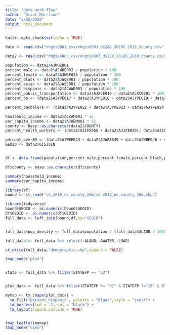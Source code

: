 ```yaml
---
title: "data work flow"
author: "Grant Morrison"
date: "5/26/2020"
output: html_document
---
```


```r
knitr::opts_chunk$set(echo = TRUE)
```




```r
data <- read.csv("nhgis0003_csv/nhgis0003_ds240_20185_2018_county.csv")
```


```r
data2 <- read.csv("nhgis0003_csv/nhgis0003_ds239_20185_2018_county.csv")
```



```r
population <- data2$AJWBE001
percent_male <- data2$AJWBE002 / population * 100
percent_female <- data2$AJWBE026 / population * 100
percent_black <- data2$AJWQE001 / population * 100
percent_asian <- data2$AJWSE001 / population * 100
percent_hispanic <- data2$AJWWE003 / population * 100
percent_public_transportation <- data2$AJXCE010 / data2$AJXCE001 * 100
percent_hs <- (data2$AJYPE017 + data2$AJYPE018 + data2$AJYPE019 + data2$AJYPE020 + data2$AJYPE021 + data2$AJYPE022 + data2$AJYPE023 + data2$AJYPE024 + data2$AJYPE025) / data2$AJYPE001 * 100

percent_bachalors <- (data2$AJYPE022 + data2$AJYPE023 + data2$AJYPE024 + data2$AJYPE025) / data2$AJYPE001 * 100

household_income <- data2$AJZAM001 * 12
per_capita_income <- data2$AJ0EM001 * 12
county <- base::as.character(data2$COUNTY)
percent_health_workers <- (data2$AJ1FE055 + data2$AJ1FE020)/ data2$AJ1FE001 * 100

percent_over65 <- (data2$AJWBE044 + data2$AJWBE045 + data2$AJWBE046 + data2$AJWBE047 + data2$AJWBE048 + data2$AJWBE049 + data2$AJWBE020 + data2$AJWBE021 + data2$AJWBE022 + data2$AJWBE023 + data2$AJWBE024 + data2$AJWBE025) / population * 100
GEOID <- data2$GISJOIN


df <- data.frame(population,percent_male,percent_female,percent_black,percent_asian,percent_hispanic, percent_public_transportation,percent_hs,percent_bachalors,household_income,per_capita_income,percent_health_workers,percent_over65,GEOID,county)

df$county <- base::as.character(df$county)

summary(household_income)
summary(per_capita_income)
```



```r
library(sf)
bound <- st_read("cb_2018_us_county_20m/cb_2018_us_county_20m.shp")
```



```r
library(tidyverse)
bound$GEOID <- as.numeric(bound$GEOID)
df$GEOID <- as.numeric(df$GEOID)
full_data <- left_join(bound,df,by="GEOID")


full_data$pop_density <- full_data$population / (full_data$ALAND / 1000000)

full_data <- full_data %>% select(-ALAND,-AWATER,-LSAD)

st_write(full_data,"demographic.shp",append = FALSE)


```

```r


tmap_mode("plot")


state <- full_data %>% filter(STATEFP == "72")


plot_data <- full_data %>% filter(STATEFP != "02" & STATEFP !="15" & STATEFP !="72")

mymap <- tm_shape(plot_data) +
  tm_fill("percent_hispanic", palette = "Blues",style = "jenks") +
  tm_borders(lwd = .2, col = "black") + 
  tm_layout(legend.outside = TRUE)


tmap_leaflet(mymap)
tmap_mode("view")



```










